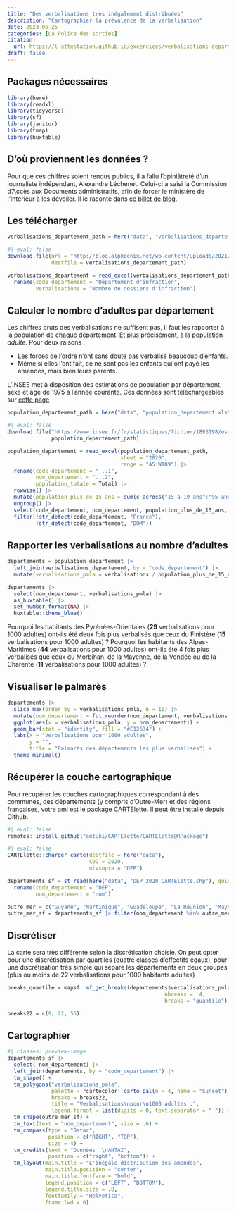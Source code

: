 ```yaml
---
title: "Des verbalisations très inégalement distribuées"
description: "Cartographier la prévalence de la verbalisation"
date: 2023-06-25
categories: [La Police des sorties]
citation: 
  url: https://l-attestation.github.io/excercices/verbalisations-departement/  
draft: false
---
```


## Packages nécessaires

```r
library(here)
library(readxl)
library(tidyverse)
library(sf)
library(janitor)
library(tmap)
library(huxtable)
```

## D'où proviennent les données ?

Pour que ces chiffres soient rendus publics, il a fallu l'opiniâtreté d'un journaliste indépendant, Alexandre Léchenet. Celui-ci a saisi la Commission d'Accès aux Documents administratifs, afin de forcer le ministère de l'Intérieur à les dévoiler. Il le raconte dans [ce billet de blog](http://blog.alphoenix.net/2021/07/21/confinement-plus-damendes-dans-les-alpes-maritimes-et-a-paris/).

## Les télécharger

```r
verbalisations_departement_path = here("data", "verbalisations_departement.xlsx")
```

```r
#| eval: false
download.file(url = "http://blog.alphoenix.net/wp-content/uploads/2021/07/RES_DIF_COVID19_CONFINEMENT_MARS-MAI2020_parDep_20210506.xlsx",
              destfile = verbalisations_departement_path)
```

```r
verbalisations_departement = read_excel(verbalisations_departement_path, skip = 2) |> 
  rename(code_departement = "Département d'infraction",
         verbalisations = "Nombre de dossiers d'infraction")
```

## Calculer le nombre d'adultes par département

Les chiffres bruts des verbalisations ne suffisent pas, il faut les rapporter à la population de chaque département. Et plus précisément, à la population *adulte*. Pour deux raisons :

-   Les forces de l'ordre n'ont sans doute pas verbalisé beaucoup d'enfants.
-   Même si elles l'ont fait, ce ne sont pas les enfants qui ont payé les amendes, mais bien leurs parents.

L'INSEE met à disposition des estimations de population par département, sexe et âge de 1975 à l'année courante. Ces données sont téléchargeables sur [cette page](https://www.insee.fr/fr/statistiques/1893198)

```r
population_departement_path = here("data", "population_departement.xls")

```

```r
#| eval: false
download.file("https://www.insee.fr/fr/statistiques/fichier/1893198/estim-pop-dep-sexe-aq-1975-2023.xls",
              population_departement_path)
```

```r
population_departement = read_excel(population_departement_path,
                                    sheet = "2020",
                                    range = "A5:W109") |>
  rename(code_departement = "...1",
         nom_departement = "...2",
         population_totale = Total) |> 
  rowwise() |> 
  mutate(population_plus_de_15_ans = sum(c_across("15 à 19 ans":"95 ans et plus"))) |>
  ungroup() |> 
  select(code_departement, nom_departement, population_plus_de_15_ans, population_totale) |> 
  filter(!str_detect(code_departement, "France"),
         !str_detect(code_departement, "DOM"))
```

## Rapporter les verbalisations au nombre d'adultes

```r
departements = population_departement |>
  left_join(verbalisations_departement, by = "code_departement") |> 
  mutate(verbalisations_pmla = verbalisations / population_plus_de_15_ans * 1000)
```

```r
departements |> 
  select(nom_departement, verbalisations_pmla) |> 
  as_huxtable() |> 
  set_number_format(NA) |> 
  huxtable::theme_blue()
```

Pourquoi les habitants des Pyrénées-Orientales (**29** verbalisations pour 1000 adultes) ont-ils été deux fois plus verbalisés que ceux du Finistère (**15** verbalisations pour 1000 adultes) ? Pourquoi les habitants des Alpes-Maritimes (**44** verbalisations pour 1000 adultes) ont-ils été 4 fois plus verbalisés que ceux du Morbihan, de la Mayenne, de la Vendée ou de la Charente (**11** verbalisations pour 1000 adultes) ?

## Visualiser le palmarès

```r
departements |> 
  slice_max(order_by = verbalisations_pmla, n = 10) |> 
  mutate(nom_departement = fct_reorder(nom_departement, verbalisations_pmla)) |>
  ggplot(aes(x = verbalisations_pmla, y = nom_departement)) +
  geom_bar(stat = "identity", fill = "#E12634") +
  labs(x = "Verbalisations pour 1000 adultes",
       y = "",
       title = "Palmarès des départements les plus verbalisés") +
  theme_minimal()

```

## Récupérer la couche cartographique

::: callout-tip
Pour récupérer les couches cartographiques correspondant à des communes, des départements (y compris d'Outre-Mer) et des régions françaises, votre ami est le package [CARTElette](https://antuki.github.io/CARTElette/articles/CARTElette.html). Il peut être installé depuis Github.
:::

```r
#| eval: false
remotes::install_github("antuki/CARTElette/CARTElette@RPackage")
```

```r
#| eval: false
CARTElette::charger_carte(destfile = here("data"),
                          COG = 2020,
                          nivsupra = "DEP")
```

```r
departements_sf = st_read(here("data", "DEP_2020_CARTElette.shp"), quiet = T) |> 
  rename(code_departement = "DEP",
         nom_departement = "nom")

outre_mer = c("Guyane", "Martinique", "Guadeloupe", "La Réunion", "Mayotte")
outre_mer_sf = departements_sf |> filter(nom_departement %in% outre_mer)

```

## Discrétiser

La carte sera très différente selon la discrétisation choisie. On peut opter pour une discrétisation par quartiles (quatre classes d'effectifs égaux), pour une discrétisation très simple qui sépare les départements en deux groupes (plus ou moins de 22 verbalisations pour 1000 habitants adultes)

```r

breaks_quartile = mapsf::mf_get_breaks(departements$verbalisations_pmla,
                                                  nbreaks =  4,
                                                  breaks = "quantile")

breaks22 = c(9, 22, 55)
```

## Cartographier

```r
#| classes: preview-image
departements_sf |> 
  select(-nom_departement) |> 
  left_join(departements, by = "code_departement") |> 
  tm_shape() +
  tm_polygons("verbalisations_pmla",
              palette = rcartocolor::carto_pal(n = 4, name = "Sunset"),
              breaks = breaks22,
              title = "Verbalisations\npour\n1000 adultes :",
              legend.format = list(digits = 0, text.separator = "-")) +
  tm_shape(outre_mer_sf) +
  tm_text(text = "nom_departement", size = .6) +
  tm_compass(type = "8star",
             position = c("RIGHT", "TOP"),
             size = 4) +
  tm_credits(text = "Données :\nANTAI",
             position = c("right", "bottom")) +
  tm_layout(main.title = "L'inégale distribution des amendes",
            main.title.position = "center",
            main.title.fontface = "bold",
            legend.position = c("LEFT", "BOTTOM"),
            legend.title.size = .8,
            fontfamily = "Helvetica",
            frame.lwd = 0)
```
